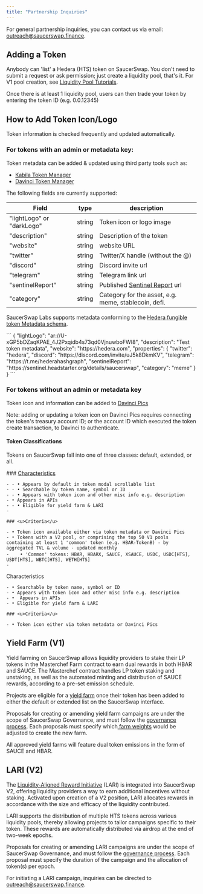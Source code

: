 ```yaml
---
title: "Partnership Inquiries"
---
```


For general partnership inquiries, you can contact us via email: [outreach@saucerswap.finance](mailto:outreach@saucerswap.finance).

## Adding a Token

Anybody can 'list' a Hedera (HTS) token on SaucerSwap. You don't need to submit a request or ask permission; just create a liquidity pool, that's it. For V1 pool creation, see [Liquidity Pool Tutorials](https://docs.saucerswap.finance/get-started/saucerswap-tutorials/liquidity/saucerswap-v1).

Once there is at least 1 liquidity pool, users can then trade your token by entering the token ID (e.g. 0.0.12345)

## How to Add Token Icon/Logo

<Info>
  Token information is checked frequently and updated automatically.
</Info>

### For tokens with an admin or metadata key:

Token metadata can be added & updated using third party tools such as:

- [Kabila Token Manager](https://tools.kabila.app/en/token-manager)
- [Davinci Token Manager](https://davincigraph.io/tokens/updateMetadata)

The following fields are currently supported:

| Field                     | type   | description                                                        |
| ------------------------- | ------ | ------------------------------------------------------------------ |
| "lightLogo" or "darkLogo" | string | Token icon or logo image                                           |
| "description"             | string | Description of the token                                           |
| "website"                 | string | website URL                                                        |
| "twitter"                 | string | Twitter/X handle (without the @)                                   |
| "discord"                 | string | Discord invite url                                                 |
| "telegram"                | string | Telegram link url                                                  |
| "sentinelReport"          | string | Published [Sentinel Report](https://sentinel.headstarter.org/) url |
| "category"                | string | Category for the asset, e.g. meme, stablecoin, defi.               |

SaucerSwap Labs supports metadata conforming to the [Hedera fungible token Metadata schema](https://hips.hedera.com/hip/hip-405#schema).

<Accordion title="Example Metadata" defaultOpen="false">
  ```
  {
    "lightLogo": "ar://U-xGP5bDZaqKPAE_4J2Pxqidb4s73qd0VjnuwboFWI8",
    "description": "Test token metadata",
    "website": "https://hedera.com",
    "properties": {
      "twitter": "hedera",
      "discord": "https://discord.com/invite/uJ5k8DkmKV",
      "telegram": "https://t.me/hederahashgraph",
      "sentinelReport": "https://sentinel.headstarter.org/details/saucerswap",
      "category": "meme"
    }
  }
  ```
</Accordion>

### For tokens without an admin or metadata key

Token icon and information can be added to [Davinci Pics](https://davincigraph.io/#pics_home)

Note: adding or updating a token icon on Davinci Pics requires connecting the token's treasury account ID; or the account ID which executed the token create transaction, to Davinci to authenticate.

#### Token Classifications

Tokens on SaucerSwap fall into one of three classes: default, extended, or all.

<CardGroup cols="2">
  <Card title="Default">
    ### <u>Characteristics</u>

    - - • Appears by default in token modal scrollable list
    - - • Searchable by token name, symbol or ID
    - - • Appears with token icon and other misc info e.g. description
    - • Appears in APIs
    - - • Eligible for yield farm & LARI
    - 

    ### <u>Criteria</u>

    - • Token icon available either via token metadata or Davinci Pics
    - • Tokens with a V2 pool, or comprising the top 50 V1 pools containing at least 1 'common' token (e.g. HBAR-TokenB) - by aggregated TVL & volume - updated monthly
    - ㅤㅤ• 'Common' tokens: HBAR, HBARX, SAUCE, XSAUCE, USDC, USDC[HTS], USDT[HTS], WBTC[HTS], WETH[HTS]
    - 
  </Card>
  <Card title="Extended">
    Characteristics

    - • Searchable by token name, symbol or ID
    - • Appears with token icon and other misc info e.g. description
    - •  Appears in APIs
    - • Eligible for yield farm & LARI

    ### <u>Criteria</u>

    - • Token icon either via token metadata or Davinci Pics
  </Card>
</CardGroup>

## Yield Farm (V1)

Yield farming on SaucerSwap allows liquidity providers to stake their LP tokens in the Masterchef Farm contract to earn dual rewards in both HBAR and SAUCE. The Masterchef contract handles LP token staking and unstaking, as well as the automated minting and distribution of SAUCE rewards, according to a pre-set emission schedule.

Projects are eligible for a [yield farm](/o/BOkM6pAr15Wrz4Gy8QVh/s/5hXF6kx1TaOoCMAhLCv3/protocol/saucerswap-v1#yield-farm) once their token has been added to either the default or extended list on the SaucerSwap interface.

Proposals for creating or amending yield farm campaigns are under the scope of SaucerSwap Governance, and must follow the [governance process](https://docs.saucerswap.finance/governance/overview#governance-process). Each proposals must specify which[ farm weights](https://docs.saucerswap.finance/protocol/saucerswap-v1/farm-weights) would be adjusted to create the new farm.

All approved yield farms will feature dual token emissions in the form of SAUCE and HBAR.

## LARI (V2)

The [Liquidity-Aligned Reward Initiative](/o/BOkM6pAr15Wrz4Gy8QVh/s/5hXF6kx1TaOoCMAhLCv3/protocol/saucerswap-v2#liquidity-aligned-reward-initiative-lari) (LARI) is integrated into SaucerSwap V2, offering liquidity providers a way to earn additional incentives without staking. Activated upon creation of a V2 position, LARI allocates rewards in accordance with the size and efficacy of the liquidity contributed.

LARI supports the distribution of multiple HTS tokens across various liquidity pools, thereby allowing projects to tailor campaigns specific to their token. These rewards are automatically distributed via airdrop at the end of two-week epochs.

Proposals for creating or amending LARI campaigns are under the scope of SaucerSwap Governance, and must follow the [governance process](https://docs.saucerswap.finance/governance/overview#governance-process). Each proposal must specify the duration of the campaign and the allocation of token(s) per epoch.

For initiating a LARI campaign, inquiries can be directed to [outreach@saucerswap.finance](mailto:outreach@saucerswap.finance).